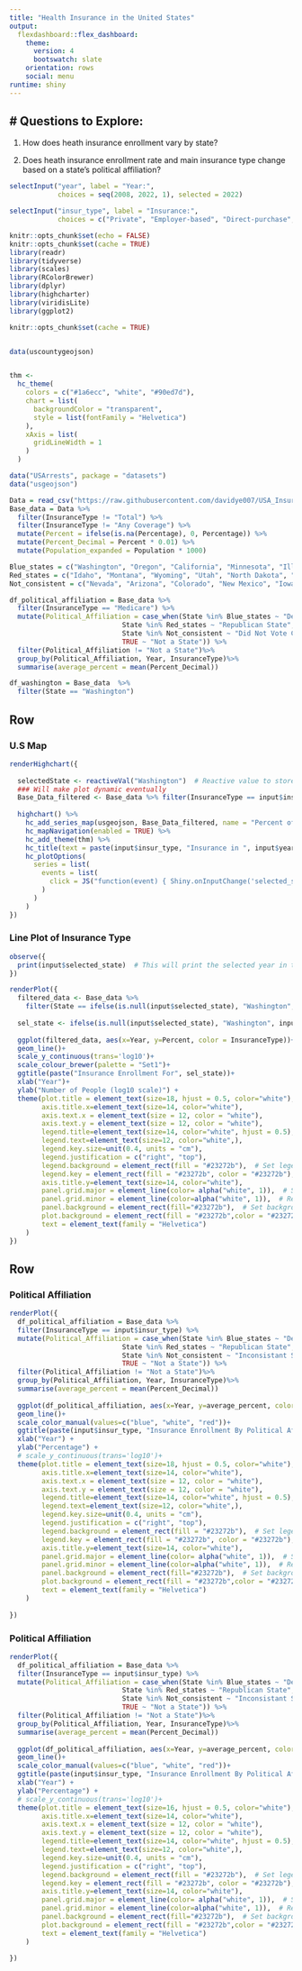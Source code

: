 ```yaml
---
title: "Health Insurance in the United States"
output: 
  flexdashboard::flex_dashboard:
    theme:
      version: 4
      bootswatch: slate
    orientation: rows
    social: menu
runtime: shiny
---
```




# Questions to Explore: {.sidebar}
-------------------------------------

1. How does heath insurance enrollment vary by state?

2. Does heath insurance enrollment rate and main insurance type change based on a state's political affiliation?

```r
selectInput("year", label = "Year:",
            choices = seq(2008, 2022, 1), selected = 2022)

selectInput("insur_type", label = "Insurance:",
            choices = c("Private", "Employer-based", "Direct-purchase", "TRICARE", "Public", "Medicaid", "Medicare", "VA_Care"), selected = "Employer-based")
```

```r
knitr::opts_chunk$set(echo = FALSE)
knitr::opts_chunk$set(cache = TRUE)
library(readr)
library(tidyverse)
library(scales)
library(RColorBrewer)
library(dplyr)
library(highcharter)
library(viridisLite)
library(ggplot2)
```


```r

knitr::opts_chunk$set(cache = TRUE)


data(uscountygeojson)


thm <- 
  hc_theme(
    colors = c("#1a6ecc", "white", "#90ed7d"),
    chart = list(
      backgroundColor = "transparent",
      style = list(fontFamily = "Helvetica")
    ),
    xAxis = list(
      gridLineWidth = 1
    )
  )

data("USArrests", package = "datasets")
data("usgeojson")

Data = read_csv("https://raw.githubusercontent.com/davidye007/USA_Insurance/main/US_Insurance_Dataset.csv")
Base_data = Data %>%
  filter(InsuranceType != "Total") %>%
  filter(InsuranceType != "Any Coverage") %>%
  mutate(Percent = ifelse(is.na(Percentage), 0, Percentage)) %>%
  mutate(Percent_Decimal = Percent * 0.01) %>%
  mutate(Population_expanded = Population * 1000)

Blue_states = c("Washington", "Oregon", "California", "Minnesota", "Illinois", "New York", "Vermont", "Maine", "Massachussetts", "Rhode Island", "Conneticut", "New Jersey", "Delaware", "Maryland", "District of Columbia", "Hawaii")
Red_states = c("Idaho", "Montana", "Wyoming", "Utah", "North Dakota", "South Dakota", "Nebraska", "Kansas", "Oklahoma", "Texas", "Missouri", "Arkansas", "Louisiana", "Mississippi", "Alabama", "South Carolina", "Tennessee", "Kentucky", "West Virginia", "Alaska")
Not_consistent = c("Nevada", "Arizona", "Colorado", "New Mexico", "Iowa", "Wisconsin", "Michigan", "Indiana", "Ohio", "Pennsylvania", "New Hampshire", "Virginia", "North Carolina", "Georgia", "Florida")
```

```r
df_political_affiliation = Base_data %>%
  filter(InsuranceType == "Medicare") %>%
  mutate(Political_Affiliation = case_when(State %in% Blue_states ~ "Democratic State",
                            State %in% Red_states ~ "Republican State",
                            State %in% Not_consistent ~ "Did Not Vote Consistantly Democratic or Republican",
                            TRUE ~ "Not a State")) %>%
  filter(Political_Affiliation != "Not a State")%>%
  group_by(Political_Affiliation, Year, InsuranceType)%>% 
  summarise(average_percent = mean(Percent_Decimal))                          

df_washington = Base_data  %>%
  filter(State == "Washington")
```

Row
-------------------------------------

### U.S Map

```r
renderHighchart({
  
  selectedState <- reactiveVal("Washington")  # Reactive value to store the selected state
  ### Will make plot dynamic eventually
  Base_Data_filtered <- Base_data %>% filter(InsuranceType == input$insur_type, Year == input$year, State != "United States")
  
  highchart() %>%
    hc_add_series_map(usgeojson, Base_Data_filtered, name = "Percent of State: ", value = "Percentage", joinBy = c("woename", "State")) %>%
    hc_mapNavigation(enabled = TRUE) %>%
    hc_add_theme(thm) %>%
    hc_title(text = paste(input$insur_type, "Insurance in ", input$year), style = list(color = "white")) %>%
    hc_plotOptions(
      series = list(
        events = list(
          click = JS("function(event) { Shiny.onInputChange('selected_state', event.point.name); }")
        )
      )
    )
})
```

### Line Plot of Insurance Type

```r
observe({
  print(input$selected_state)  # This will print the selected year in the R console
})

```


```r
renderPlot({
  filtered_data <- Base_data %>% 
    filter(State == ifelse(is.null(input$selected_state), "Washington", input$selected_state))
  
  sel_state <- ifelse(is.null(input$selected_state), "Washington", input$selected_state)
  
  ggplot(filtered_data, aes(x=Year, y=Percent, color = InsuranceType))+
  geom_line()+
  scale_y_continuous(trans='log10')+
  scale_colour_brewer(palette = "Set1")+
  ggtitle(paste("Insurance Enrollment For", sel_state))+
  xlab("Year")+
  ylab("Number of People (log10 scale)") +
  theme(plot.title = element_text(size=18, hjust = 0.5, color="white"),
        axis.title.x=element_text(size=14, color="white"),
        axis.text.x = element_text(size = 12, color = "white"),
        axis.text.y = element_text(size = 12, color = "white"),
        legend.title=element_text(size=14, color="white", hjust = 0.5),
        legend.text=element_text(size=12, color="white",),
        legend.key.size=unit(0.4, units = "cm"),
        legend.justification = c("right", "top"),
        legend.background = element_rect(fill = "#23272b"),  # Set legend background to black
        legend.key = element_rect(fill = "#23272b", color = "#23272b"),  # Set legend key background and border color to black
        axis.title.y=element_text(size=14, color="white"),
        panel.grid.major = element_line(color= alpha("white", 1)),  # Set major gridlines to black
        panel.grid.minor = element_line(color=alpha("white", 1)),  # Remove minor gridlines
        panel.background = element_rect(fill="#23272b"),  # Set background color to grey
        plot.background = element_rect(fill = "#23272b",color = "#23272b"),  # Set the entire plot background to black
        text = element_text(family = "Helvetica")
    )
})
```

Row {.tabset .tabset-fade}
-------------------------------------
### Political Affiliation

```r

renderPlot({
  df_political_affiliation = Base_data %>%
  filter(InsuranceType == input$insur_type) %>%
  mutate(Political_Affiliation = case_when(State %in% Blue_states ~ "Democratic State",
                            State %in% Red_states ~ "Republican State",
                            State %in% Not_consistent ~ "Inconsistant State",
                            TRUE ~ "Not a State")) %>%
  filter(Political_Affiliation != "Not a State")%>%
  group_by(Political_Affiliation, Year, InsuranceType)%>% 
  summarise(average_percent = mean(Percent_Decimal))
  
  ggplot(df_political_affiliation, aes(x=Year, y=average_percent, color =Political_Affiliation)) +
  geom_line()+
  scale_color_manual(values=c("blue", "white", "red"))+
  ggtitle(paste(input$insur_type, "Insurance Enrollment By Political Affiliation"))+
  xlab("Year") +
  ylab("Percentage") +
  # scale_y_continuous(trans='log10')+
  theme(plot.title = element_text(size=18, hjust = 0.5, color="white"),
        axis.title.x=element_text(size=14, color="white"),
        axis.text.x = element_text(size = 12, color = "white"),
        axis.text.y = element_text(size = 12, color = "white"),
        legend.title=element_text(size=14, color="white", hjust = 0.5),
        legend.text=element_text(size=12, color="white",),
        legend.key.size=unit(0.4, units = "cm"),
        legend.justification = c("right", "top"),
        legend.background = element_rect(fill = "#23272b"),  # Set legend background to black
        legend.key = element_rect(fill = "#23272b", color = "#23272b"),  # Set legend key background and border color to black
        axis.title.y=element_text(size=14, color="white"),
        panel.grid.major = element_line(color= alpha("white", 1)),  # Set major gridlines to black
        panel.grid.minor = element_line(color=alpha("white", 1)),  # Remove minor gridlines
        panel.background = element_rect(fill="#23272b"),  # Set background color to grey
        plot.background = element_rect(fill = "#23272b",color = "#23272b"),  # Set the entire plot background to black
        text = element_text(family = "Helvetica")
    )
  
})
```

### Political Affiliation

```r

renderPlot({
  df_political_affiliation = Base_data %>%
  filter(InsuranceType == input$insur_type) %>%
  mutate(Political_Affiliation = case_when(State %in% Blue_states ~ "Democratic State",
                            State %in% Red_states ~ "Republican State",
                            State %in% Not_consistent ~ "Inconsistant State",
                            TRUE ~ "Not a State")) %>%
  filter(Political_Affiliation != "Not a State")%>%
  group_by(Political_Affiliation, Year, InsuranceType)%>% 
  summarise(average_percent = mean(Percent_Decimal))
  
  ggplot(df_political_affiliation, aes(x=Year, y=average_percent, color =Political_Affiliation)) +
  geom_line()+
  scale_color_manual(values=c("blue", "white", "red"))+
  ggtitle(paste(input$insur_type, "Insurance Enrollment By Political Affiliation"))+
  xlab("Year") +
  ylab("Percentage") +
  # scale_y_continuous(trans='log10')+
  theme(plot.title = element_text(size=16, hjust = 0.5, color="white"),
        axis.title.x=element_text(size=14, color="white"),
        axis.text.x = element_text(size = 12, color = "white"),
        axis.text.y = element_text(size = 12, color = "white"),
        legend.title=element_text(size=14, color="white", hjust = 0.5),
        legend.text=element_text(size=12, color="white",),
        legend.key.size=unit(0.4, units = "cm"),
        legend.justification = c("right", "top"),
        legend.background = element_rect(fill = "#23272b"),  # Set legend background to black
        legend.key = element_rect(fill = "#23272b", color = "#23272b"),  # Set legend key background and border color to black
        axis.title.y=element_text(size=14, color="white"),
        panel.grid.major = element_line(color= alpha("white", 1)),  # Set major gridlines to black
        panel.grid.minor = element_line(color=alpha("white", 1)),  # Remove minor gridlines
        panel.background = element_rect(fill="#23272b"),  # Set background color to grey
        plot.background = element_rect(fill = "#23272b",color = "#23272b"),  # Set the entire plot background to black
        text = element_text(family = "Helvetica")
    )
  
})
```


